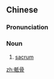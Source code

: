 ==Chinese==
{{zh-forms}}

===Pronunciation===
{{zh-pron
|m=dǐgǔ
|c=dai2 gwat1
|mn=xm:tí-kut
|cat=n
}}

===Noun===
{{zh-noun}}

# {{lb|zh|skeleton}} [[sacrum]]

[[zh:骶骨]]